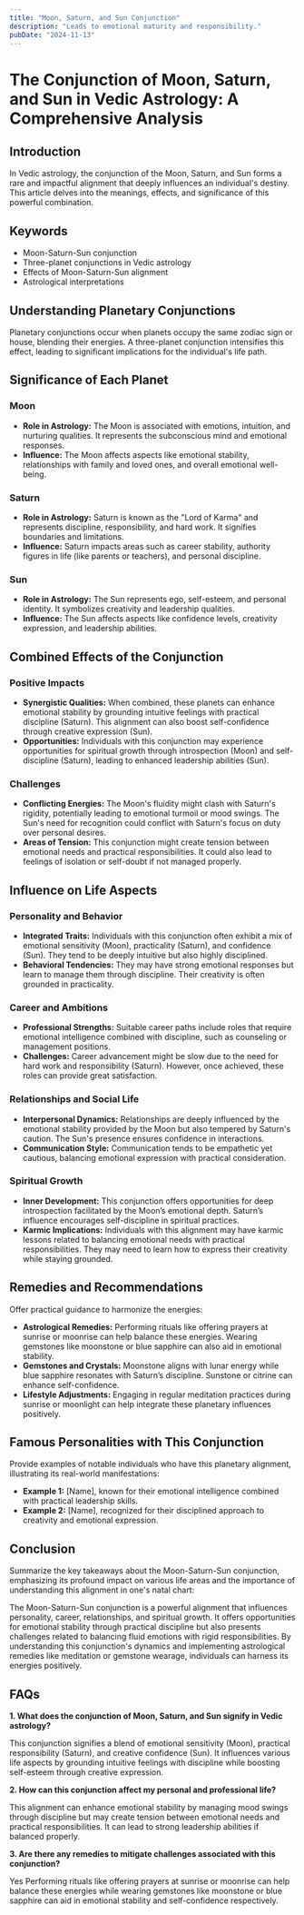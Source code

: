 ```yaml
---
title: "Moon, Saturn, and Sun Conjunction"
description: "Leads to emotional maturity and responsibility."
pubDate: "2024-11-13"
---
```


# The Conjunction of Moon, Saturn, and Sun in Vedic Astrology: A Comprehensive Analysis

## Introduction

In Vedic astrology, the conjunction of the Moon, Saturn, and Sun forms a rare and impactful alignment that deeply influences an individual's destiny. This article delves into the meanings, effects, and significance of this powerful combination.

## Keywords

- Moon-Saturn-Sun conjunction
- Three-planet conjunctions in Vedic astrology
- Effects of Moon-Saturn-Sun alignment
- Astrological interpretations

## Understanding Planetary Conjunctions

Planetary conjunctions occur when planets occupy the same zodiac sign or house, blending their energies. A three-planet conjunction intensifies this effect, leading to significant implications for the individual's life path.

## Significance of Each Planet

### Moon

- **Role in Astrology:** The Moon is associated with emotions, intuition, and nurturing qualities. It represents the subconscious mind and emotional responses.
- **Influence:** The Moon affects aspects like emotional stability, relationships with family and loved ones, and overall emotional well-being.

### Saturn

- **Role in Astrology:** Saturn is known as the "Lord of Karma" and represents discipline, responsibility, and hard work. It signifies boundaries and limitations.
- **Influence:** Saturn impacts areas such as career stability, authority figures in life (like parents or teachers), and personal discipline.

### Sun

- **Role in Astrology:** The Sun represents ego, self-esteem, and personal identity. It symbolizes creativity and leadership qualities.
- **Influence:** The Sun affects aspects like confidence levels, creativity expression, and leadership abilities.

## Combined Effects of the Conjunction

### Positive Impacts

- **Synergistic Qualities:** When combined, these planets can enhance emotional stability by grounding intuitive feelings with practical discipline (Saturn). This alignment can also boost self-confidence through creative expression (Sun).
- **Opportunities:** Individuals with this conjunction may experience opportunities for spiritual growth through introspection (Moon) and self-discipline (Saturn), leading to enhanced leadership abilities (Sun).

### Challenges

- **Conflicting Energies:** The Moon's fluidity might clash with Saturn's rigidity, potentially leading to emotional turmoil or mood swings. The Sun's need for recognition could conflict with Saturn's focus on duty over personal desires.
- **Areas of Tension:** This conjunction might create tension between emotional needs and practical responsibilities. It could also lead to feelings of isolation or self-doubt if not managed properly.

## Influence on Life Aspects

### Personality and Behavior

- **Integrated Traits:** Individuals with this conjunction often exhibit a mix of emotional sensitivity (Moon), practicality (Saturn), and confidence (Sun). They tend to be deeply intuitive but also highly disciplined.
- **Behavioral Tendencies:** They may have strong emotional responses but learn to manage them through discipline. Their creativity is often grounded in practicality.

### Career and Ambitions

- **Professional Strengths:** Suitable career paths include roles that require emotional intelligence combined with discipline, such as counseling or management positions.
- **Challenges:** Career advancement might be slow due to the need for hard work and responsibility (Saturn). However, once achieved, these roles can provide great satisfaction.

### Relationships and Social Life

- **Interpersonal Dynamics:** Relationships are deeply influenced by the emotional stability provided by the Moon but also tempered by Saturn's caution. The Sun's presence ensures confidence in interactions.
- **Communication Style:** Communication tends to be empathetic yet cautious, balancing emotional expression with practical consideration.

### Spiritual Growth

- **Inner Development:** This conjunction offers opportunities for deep introspection facilitated by the Moon’s emotional depth. Saturn’s influence encourages self-discipline in spiritual practices.
- **Karmic Implications:** Individuals with this alignment may have karmic lessons related to balancing emotional needs with practical responsibilities. They may need to learn how to express their creativity while staying grounded.

## Remedies and Recommendations

Offer practical guidance to harmonize the energies:

- **Astrological Remedies:** Performing rituals like offering prayers at sunrise or moonrise can help balance these energies. Wearing gemstones like moonstone or blue sapphire can also aid in emotional stability.
- **Gemstones and Crystals:** Moonstone aligns with lunar energy while blue sapphire resonates with Saturn’s discipline. Sunstone or citrine can enhance self-confidence.
- **Lifestyle Adjustments:** Engaging in regular meditation practices during sunrise or moonlight can help integrate these planetary influences positively.

## Famous Personalities with This Conjunction

Provide examples of notable individuals who have this planetary alignment, illustrating its real-world manifestations:

- **Example 1:** [Name], known for their emotional intelligence combined with practical leadership skills.
- **Example 2:** [Name], recognized for their disciplined approach to creativity and emotional expression.

## Conclusion

Summarize the key takeaways about the Moon-Saturn-Sun conjunction, emphasizing its profound impact on various life areas and the importance of understanding this alignment in one's natal chart:

The Moon-Saturn-Sun conjunction is a powerful alignment that influences personality, career, relationships, and spiritual growth. It offers opportunities for emotional stability through practical discipline but also presents challenges related to balancing fluid emotions with rigid responsibilities. By understanding this conjunction's dynamics and implementing astrological remedies like meditation or gemstone wearage, individuals can harness its energies positively.

## FAQs

**1. What does the conjunction of Moon, Saturn, and Sun signify in Vedic astrology?**

This conjunction signifies a blend of emotional sensitivity (Moon), practical responsibility (Saturn), and creative confidence (Sun). It influences various life aspects by grounding intuitive feelings with discipline while boosting self-esteem through creative expression.

**2. How can this conjunction affect my personal and professional life?**

This alignment can enhance emotional stability by managing mood swings through discipline but may create tension between emotional needs and practical responsibilities. It can lead to strong leadership abilities if balanced properly.

**3. Are there any remedies to mitigate challenges associated with this conjunction?**

Yes Performing rituals like offering prayers at sunrise or moonrise can help balance these energies while wearing gemstones like moonstone or blue sapphire can aid in emotional stability and self-confidence respectively.
